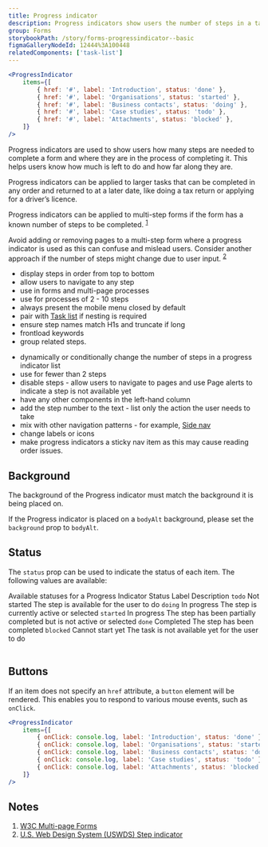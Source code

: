 ```yaml
---
title: Progress indicator
description: Progress indicators show users the number of steps in a task, where they are up to in the process and how much is left to do.
group: Forms
storybookPath: /story/forms-progressindicator--basic
figmaGalleryNodeId: 12444%3A100448
relatedComponents: ['task-list']
---
```


```jsx live
<ProgressIndicator
	items={[
		{ href: '#', label: 'Introduction', status: 'done' },
		{ href: '#', label: 'Organisations', status: 'started' },
		{ href: '#', label: 'Business contacts', status: 'doing' },
		{ href: '#', label: 'Case studies', status: 'todo' },
		{ href: '#', label: 'Attachments', status: 'blocked' },
	]}
/>
```

Progress indicators are used to show users how many steps are needed to complete a form and where they are in the process of completing it. This helps users know how much is left to do and how far along they are.

Progress indicators can be applied to larger tasks that can be completed in any order and returned to at a later date, like doing a tax return or applying for a driver’s licence.

Progress indicators can be applied to multi-step forms if the form has a known number of steps to be completed. <sup><a href="#cite-1">1</a></sup>

Avoid adding or removing pages to a multi-step form where a progress indicator is used as this can confuse and mislead users. Consider another approach if the number of steps might change due to user input. <sup><a href="#cite-2">2</a></sup>

<DoHeading />

- display steps in order from top to bottom
- allow users to navigate to any step
- use in forms and multi-page processes
- use for processes of 2 - 10 steps
- always present the mobile menu closed by default
- pair with [Task list](/components/task-list) if nesting is required
- ensure step names match H1s and truncate if long
- frontload keywords
- group related steps.

<DontHeading />

- dynamically or conditionally change the number of steps in a progress indicator list
- use for fewer than 2 steps
- disable steps - allow users to navigate to pages and use Page alerts to indicate a step is not available yet
- have any other components in the left-hand column
- add the step number to the text - list only the action the user needs to take
- mix with other navigation patterns - for example, [Side nav](/components/side-nav)
- change labels or icons
- make progress indicators a sticky nav item as this may cause reading order issues.

## Background

The background of the Progress indicator must match the background it is being placed on.

If the Progress indicator is placed on a `bodyAlt` background, please set the `background` prop to `bodyAlt`.

## Status

The `status` prop can be used to indicate the status of each item. The following values are available:

<Table>
	<TableCaption>Available statuses for a Progress Indicator</TableCaption>
	<TableHead>
		<TableRow>
			<TableHeader scope="col">Status</TableHeader>
			<TableHeader scope="col">Label</TableHeader>
			<TableHeader scope="col">Description</TableHeader>
		</TableRow>
	</TableHead>
	<TableBody>
		<TableRow>
			<TableCell>
				<code>todo</code>
			</TableCell>
			<TableCell>Not started</TableCell>
			<TableCell>The step is available for the user to do</TableCell>
		</TableRow>
		<TableRow>
			<TableCell>
				<code>doing</code>
			</TableCell>
			<TableCell>In progress</TableCell>
			<TableCell>The step is currently active or selected</TableCell>
		</TableRow>
		<TableRow>
			<TableCell>
				<code>started</code>
			</TableCell>
			<TableCell>In progress</TableCell>
			<TableCell>
				The step has been partially completed but is not active or selected
			</TableCell>
		</TableRow>
		<TableRow>
			<TableCell>
				<code>done</code>
			</TableCell>
			<TableCell>Completed</TableCell>
			<TableCell>The step has been completed</TableCell>
		</TableRow>
		<TableRow>
			<TableCell>
				<code>blocked</code>
			</TableCell>
			<TableCell>Cannot start yet</TableCell>
			<TableCell>The task is not available yet for the user to do</TableCell>
		</TableRow>
	</TableBody>
</Table>

## Buttons

If an item does not specify an `href` attribute, a `button` element will be rendered. This enables you to respond to various mouse events, such as `onClick`.

```jsx live
<ProgressIndicator
	items={[
		{ onClick: console.log, label: 'Introduction', status: 'done' },
		{ onClick: console.log, label: 'Organisations', status: 'started' },
		{ onClick: console.log, label: 'Business contacts', status: 'doing' },
		{ onClick: console.log, label: 'Case studies', status: 'todo' },
		{ onClick: console.log, label: 'Attachments', status: 'blocked' },
	]}
/>
```

## Notes

<ol>
	<li id="cite-1">
		<a href="https://www.w3.org/WAI/tutorials/forms/multi-page/#using-step-by-step-indicator">
			W3C Multi-page Forms
		</a>
	</li>
	<li id="cite-2">
		<a href="https://designsystem.digital.gov/components/step-indicator">
			U.S. Web Design System (USWDS) Step indicator
		</a>
	</li>
</ol>
